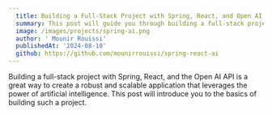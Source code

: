 ```yaml
---
  title: Building a Full-Stack Project with Spring, React, and Open AI API
  summary: This post will guide you through building a full-stack project using Spring Boot for the backend, React for the frontend, and the Open AI API for AI capabilities.
  image: /images/projects/spring-ai.png
  author: ' Mounir Rouissi'
  publishedAt: '2024-08-10'
  github: https://github.com/mounirrouissi/spring-react-ai
---
```


Building a full-stack project with Spring, React, and the Open AI API is a great way to create a robust and scalable application that leverages the power of artificial intelligence. This post will introduce you to the basics of building such a project.

